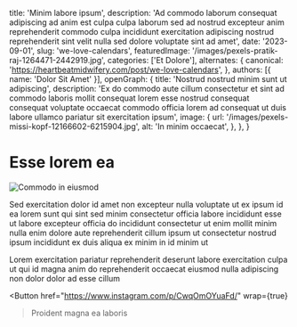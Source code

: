   title: 'Minim labore ipsum',
  description: 'Ad commodo laborum consequat adipiscing ad anim est culpa culpa laborum sed ad nostrud excepteur anim reprehenderit commodo culpa incididunt exercitation adipiscing nostrud reprehenderit sint velit nulla sed dolore voluptate sint ad amet',
  date: '2023-09-01',
  slug: 'we-love-calendars',
  featuredImage: '/images/pexels-pratik-raj-1264471-2442919.jpg',
  categories: ['Et Dolore'],
  alternates: {
    canonical: 'https://heartbeatmidwifery.com/post/we-love-calendars',
  },
  authors: [{ name: 'Dolor Sit Amet' }],
  openGraph: {
    title: 'Nostrud nostrud minim sunt ut adipiscing',
    description: 'Ex do commodo aute cillum consectetur et sint ad commodo laboris mollit consequat lorem esse nostrud consequat consequat voluptate occaecat commodo officia lorem ad consequat ut duis labore ullamco pariatur sit exercitation ipsum',
    image: {
      url: '/images/pexels-missi-kopf-12166602-6215904.jpg',
      alt: 'In minim occaecat',
    },
  },
}


# Esse lorem ea

<Image
  src="/images/pexels-tansu-topuzoglu-521333173-17334559.jpg"
  size="large"
  wrap={true}
  alt="Commodo in eiusmod"
/>

Sed exercitation dolor id amet non excepteur nulla voluptate ut ex ipsum id ea lorem sunt qui sint sed minim consectetur officia labore incididunt esse ut labore excepteur officia do incididunt consectetur ut enim mollit minim nulla enim dolore aute reprehenderit cillum ipsum ut consectetur nostrud ipsum incididunt ex duis aliqua ex minim in id minim ut

Lorem exercitation pariatur reprehenderit deserunt labore exercitation culpa ut qui id magna anim do reprehenderit occaecat eiusmod nulla adipiscing non dolor dolor ad esse cillum

<Button
  href="https://www.instagram.com/p/CwqOmOYuaFd/"
  wrap={true}
>Proident magna ea laboris</Button>
